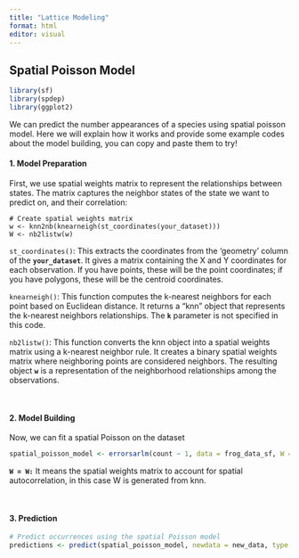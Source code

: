 ```yaml
---
title: "Lattice Modeling"
format: html
editor: visual
---
```


## Spatial Poisson Model

```r
library(sf)
library(spdep)
library(ggplot2)
```

We can predict the number appearances of a species using spatial poisson model. Here we will explain how it works and provide some example codes about the model building, you can copy and paste them to try!

#### **1. Model Preparation**

First, we use spatial weights matrix to represent the relationships between states. The matrix captures the neighbor states of the state we want to predict on, and their correlation:

```r.
# Create spatial weights matrix 
w <- knn2nb(knearneigh(st_coordinates(your_dataset))) 
W <- nb2listw(w)
```

`st_coordinates()`: This extracts the coordinates from the 'geometry' column of the **`your_dataset`**. It gives a matrix containing the X and Y coordinates for each observation. If you have points, these will be the point coordinates; if you have polygons, these will be the centroid coordinates.

`knearneigh()`: This function computes the k-nearest neighbors for each point based on Euclidean distance. It returns a "knn" object that represents the k-nearest neighbors relationships. The **`k`** parameter is not specified in this code.

`nb2listw()`: This function converts the knn object into a spatial weights matrix using a k-nearest neighbor rule. It creates a binary spatial weights matrix where neighboring points are considered neighbors. The resulting object **`w`** is a representation of the neighborhood relationships among the observations.

<br>

#### **2. Model Building**

Now, we can fit a spatial Poisson on the dataset

```r
spatial_poisson_model <- errorsarlm(count ~ 1, data = frog_data_sf, W = W, family = poisson)
```

**`W = W:`** It means the spatial weights matrix to account for spatial autocorrelation, in this case W is generated from knn.

<br>

#### 3. Prediction

```r
# Predict occurrences using the spatial Poisson model
predictions <- predict(spatial_poisson_model, newdata = new_data, type = "response")
```
